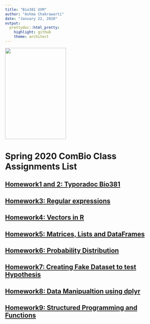 ```yaml
---
title: "Bio381 UVM"
author: "Ashma Chakrawarti"
date: "January 22, 2020"
output: 
  prettydoc::html_pretty:
    highlight: github
    theme: architect
---
```


<img src="FemaleScience.jpg" width="200" height="300"/>

# Spring 2020 ComBio Class Assignments List

## __[Homework1 and 2: Typoradoc Bio381](Bio381.html)__

## __[Homework3: Regular expressions](Homework4.html)__

## __[Homework4: Vectors in R](Vector_in_R.html)__

## __[Homework5: Matrices, Lists and DataFrames](Matrix_List_DataFrames.html)__

## __[Homework6: Probability Distribution](Homework5.html)__

## __[Homework7: Creating Fake Dataset to test Hypothesis](Test_hypothesis.html)__

## __[Homework8: Data Manipualtion using dplyr](Data_Manipulation_dplyr.html)__

## __[Homework9: Structured Programming and Functions](Homework9.html)__
